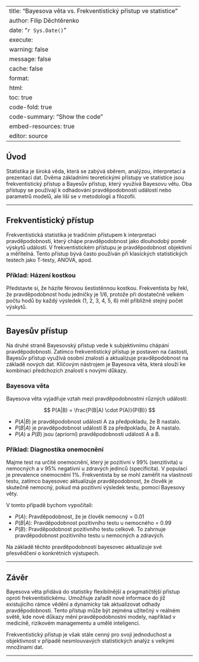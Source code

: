 
---
title: "Bayesova věta vs. Frekventistický přístup ve statistice"
author: Filip Děchtěrenko
date: "`r Sys.Date()`"
execute:
  warning: false
  message: false
  cache: false
format:
  html:
    toc: true
    code-fold: true
    code-summary: "Show the code"
    embed-resources: true
editor: source
---

## Úvod

Statistika je široká věda, která se zabývá sběrem, analýzou, interpretací a prezentací dat. Dvěma základními teoretickými přístupy ve statistice jsou frekventistický přístup a Bayesův přístup, který využívá Bayesovu větu. Oba přístupy se používají k odhadování pravděpodobnosti událostí nebo parametrů modelů, ale liší se v metodologii a filozofii.

---

## Frekventistický přístup

Frekventistická statistika je tradičním přístupem k interpretaci pravděpodobnosti, který chápe pravděpodobnost jako dlouhodobý poměr výskytů událostí. V frekventistickém přístupu je pravděpodobnost objektivní a měřitelná. Tento přístup bývá často používán při klasických statistických testech jako T-testy, ANOVA, apod.

### Příklad: Házení kostkou

Představte si, že házíte férovou šestistěnnou kostkou. Frekventista by řekl, že pravděpodobnost hodu jedničky je 1/6, protože při dostatečně velkém počtu hodů by každý výsledek (1, 2, 3, 4, 5, 6) měl přibližně stejný počet výskytů.

---

## Bayesův přístup

Na druhé straně Bayesovský přístup vede k subjektivnímu chápání pravděpodobnosti. Zatímco frekventistický přístup je postaven na častosti, Bayesův přístup využívá osobní znalosti a aktualizuje pravděpodobnost na základě nových dat. Klíčovým nástrojem je Bayesova věta, která slouží ke kombinaci předchozích znalostí s novými důkazy.

### Bayesova věta

Bayesova věta vyjadřuje vztah mezi pravděpodobnostmi různých událostí:

$$ P(A|B) = \frac{P(B|A) \cdot P(A)}{P(B)} $$

- $P(A|B)$ je pravděpodobnost události A za předpokladu, že B nastalo.
- $P(B|A)$ je pravděpodobnost události B za předpokladu, že A nastalo.
- $P(A)$ a $P(B)$ jsou (apriorní) pravděpodobnosti událostí A a B.

### Příklad: Diagnostika onemocnění

Majme test na určité onemocnění, který je pozitivní v 99% (senzitivita) u nemocných a v 95% negativní u zdravých jedinců (specificita). V populaci je prevalence onemocnění 1%. Frekventista by se mohl zaměřit na vlastnosti testu, zatímco bayesovec aktualizuje pravděpodobnost, že člověk je skutečně nemocný, pokud má pozitivní výsledek testu, pomocí Bayesovy věty.

V tomto případě bychom vypočítali:

- $P(A)$: Pravděpodobnost, že je člověk nemocný = 0.01
- $P(B|A)$: Pravděpodobnost pozitivního testu u nemocného = 0.99
- $P(B)$: Pravděpodobnost pozitivního testu celkově. To zahrnuje pravděpodobnost pozitivního testu u nemocných a zdravých.

Na základě těchto pravděpodobností bayesovec aktualizuje své přesvědčení o konkrétních výstupech.

---

## Závěr

Bayesova věta přidává do statistiky flexibilnější a pragmatičtější přístup oproti frekventistickému. Umožňuje zařadit nové informace do již existujícího rámce vědění a dynamicky tak aktualizovat odhady pravděpodobnosti. Tento přístup může být zejména užitečný v reálném světě, kde nové důkazy mění pravděpodobnostní modely, například v medicíně, rizikovém managementu a umělé inteligenci.

Frekventistický přístup je však stále cenný pro svoji jednoduchost a objektivnost v případě nesmlouvavých statistických analýz s velkými množinami dat.

--- 


